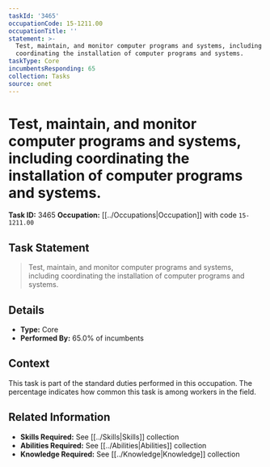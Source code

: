 ```yaml
---
taskId: '3465'
occupationCode: 15-1211.00
occupationTitle: ''
statement: >-
  Test, maintain, and monitor computer programs and systems, including
  coordinating the installation of computer programs and systems.
taskType: Core
incumbentsResponding: 65
collection: Tasks
source: onet
---
```

# Test, maintain, and monitor computer programs and systems, including coordinating the installation of computer programs and systems.

**Task ID:** 3465
**Occupation:** [[../Occupations|Occupation]] with code `15-1211.00`

## Task Statement

> Test, maintain, and monitor computer programs and systems, including coordinating the installation of computer programs and systems.

## Details

- **Type:** Core
- **Performed By:** 65.0% of incumbents

## Context

This task is part of the standard duties performed in this occupation. The percentage indicates how common this task is among workers in the field.

## Related Information

- **Skills Required:** See [[../Skills|Skills]] collection
- **Abilities Required:** See [[../Abilities|Abilities]] collection
- **Knowledge Required:** See [[../Knowledge|Knowledge]] collection
